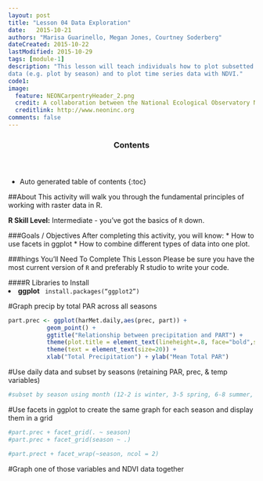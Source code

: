 ```yaml
---
layout: post
title: "Lesson 04 Data Exploration"
date:   2015-10-21
authors: "Marisa Guarinello, Megan Jones, Courtney Soderberg"
dateCreated: 2015-10-22
lastModified: 2015-10-29
tags: [module-1]
description: "This lesson will teach individuals how to plot subsetted timeseries
data (e.g. plot by season) and to plot time series data with NDVI."
code1:
image:
  feature: NEONCarpentryHeader_2.png
  credit: A collaboration between the National Ecological Observatory Network (NEON) and Data Carpentry
  creditlink: http://www.neoninc.org
comments: false
---
```


<section id="table-of-contents" class="toc">
  <header>
    <h3>Contents</h3>
  </header>
<div id="drawer" markdown="1">
*  Auto generated table of contents
{:toc}
</div>
</section><!-- /#table-of-contents -->

##About
This activity will walk you through the fundamental principles of working 
with raster data in R.

**R Skill Level:** Intermediate - you've got the basics of `R` down.


###Goals / Objectives
After completing this activity, you will know:
* How to use facets in ggplot
* How to combine different types of data into one plot.


###hings You'll Need To Complete This Lesson
Please be sure you have the most current version of `R` and preferably
R studio to write your code.

####R Libraries to Install
<li><strong>ggplot</strong> <code> install.packages("ggplot2")</code></li>


#Graph precip by total PAR across all seasons
```r

part.prec <- ggplot(harMet.daily,aes(prec, part)) +
           geom_point() +
           ggtitle("Relationship between precipitation and PART") +
           theme(plot.title = element_text(lineheight=.8, face="bold",size = 20)) +
           theme(text = element_text(size=20)) +
           xlab("Total Precipitation") + ylab("Mean Total PAR")

```

#Use daily data and subset by seasons (retaining PAR, prec, & temp variables)
```r

#subset by season using month (12-2 is winter, 3-5 spring, 6-8 summer, 9-11 fall)

```

#Use facets in ggplot to create the same graph for each season and display them in a grid
```r

#part.prec + facet_grid(. ~ season)
#part.prec + facet_grid(season ~ .)

#part.prect + facet_wrap(~season, ncol = 2)

```

#Graph one of those variables and NDVI data together
